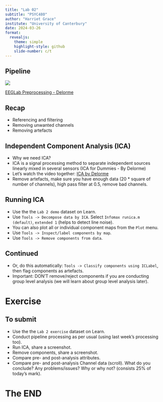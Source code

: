 ```yaml
---
title: "Lab 02"
subtitle: "PSYC480"
author: "Harriet Grace"
institute: "University of Canterbury"
date: 2024-03-26
format: 
  revealjs:
    theme: simple
    highlight-style: github
    slide-number: c/t
---
```


## Pipeline {background-color="#346bc8"}

![](/figs/pipeline.png)

[EEGLab Preprocessing - Delorme](https://youtu.be/gEk33jWB0MY)

## Recap {background-color="#346bc8"}

-   Referencing and filtering
-   Removing unwanted channels
-   Removing artefacts

## Independent Component Analysis (ICA) {background-color="#346bc8"}

::: incremental
-   Why we need ICA?
-   ICA is a signal processing method to separate independent sources linearly mixed in several sensors (ICA for Dummies - By Delorme)
-   Let's watch the video together: [ICA by Delorme](https://www.youtube.com/watch?v=kWAjhXr7pT4)
-   Remove artefacts, make sure you have enough data (20 \* square of number of channels), high pass filter at 0.5, remove bad channels.
:::

## Running ICA {background-color="#346bc8"}

::: incremental
-   Use the the `Lab 2 demo` dataset on Learn.
-   Use `Tools -> Decompose data by ICA`. Select `Infomax runica.m (default)`, `extended 1` (helps to detect line noise).
-   You can also plot all or individual component maps from the `Plot` menu.
-   Use `Tools -> Inspect/label components by map`.
-   Use `Tools -> Remove components from data`.
:::

## Continued {background-color="#346bc8"}

::: incremental
-   Or, do this automatically: `Tools -> Classify components using ICLabel`, then flag components as artefacts.
-   Important: DON'T remove/reject components if you are conducting group level analysis (we will learn about group level analysis later).
:::

# Exercise {background-color="orange"}

## To submit {background-color="#346bc8"}

-   Use the the `Lab 2 exercise` dataset on Learn.
-   Conduct pipeline processing as per usual (using last week's processing too).
-   Run ICA, share a screenshot.
-   Remove components, share a screenshot.
-   Compare pre- and post-analysis attributes.
-   Compare pre- and post-analysis Channel data (scroll). What do you conclude? Any problems/issues? Why or why not? (consists 25% of today's mark).

# The END {background-color="orange"}
